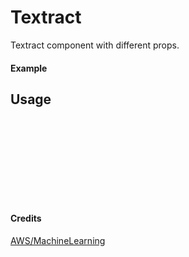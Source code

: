 
<Meta of={Textract} title="AWS/MachineLearning/Textract" />

# Textract

Textract component with different props.

#### Example

<Canvas of={Textract.Primary} />

## Usage

```ts
import { Textract } from "yadl-ui";

const Example = () => {
  return (
      <Textract />
  );
};

export default Example;
```

#### Credits
[AWS/MachineLearning](https://aws-icons.com/)
